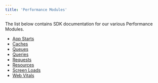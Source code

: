 ```yaml
---
title: 'Performance Modules'
---
```


The list below contains SDK documentation for our various Performance Modules.

- [App Starts](/sdk/performance/modules/app-starts/)
- [Caches](/sdk/performance/modules/caches/)
- [Queues](/sdk/performance/modules/queues/)
- [Queries](/sdk/performance/modules/queries/)
- [Requests](/sdk/performance/modules/requests/)
- [Resources](/sdk/performance/modules/resources/)
- [Screen Loads](/sdk/performance/modules/screen-loads/)
- [Web Vitals](/sdk/performance/modules/web-vitals/)
